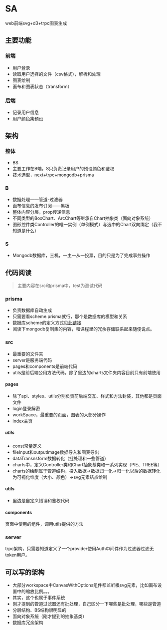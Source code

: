 # SA
web前端svg+d3+trpc图表生成

## 主要功能

### 前端

- 用户登录
- 读取用户选择的文件（csv格式），解析和处理
- 图表绘制
- 画布和图表状态（transform）

### 后端

- 记录用户信息
- 用户颜色集预设

## 架构

### 整体

- BS
- 主要工作在B端，S只负责记录用户的预设颜色和鉴权
- 技术选型，next+trpc+mongodb+prisma

### B

- 数据处理——管道-过滤器
- 画布信息的发布订阅——黑板
- 整体内容分层，prop传递信息
- 不同类型的BoxChart、ArcChart等继承自Chart抽象类（面向对象系统）
- 图形控件类Controller的唯一实例（单例模式）与选中的Chart双向绑定（我不知道是什么）

### S

- Mongodb数据库，三机，一主一从一投票，目的只是为了完成事务操作

## 代码阅读

>主要内容在src和prisma中，test为测试代码

### prisma

- 负责数据库自动生成
- 只需要看scheme.prisma就行，那个是数据库的模型和关系
- 数据库scheme的定义方式见[此链接](https://www.prisma.io/docs/getting-started/setup-prisma/start-from-scratch/mongodb/creating-the-prisma-schema-typescript-mongodb)
- 阅读下mongodb复制集的内容，和课程里的冗余存储联系起来随便说点。

### src

- 最重要的文件夹
- server是服务端代码
- pages和components是前端代码
- utils是前后端公用方法代码，除了里边的charts文件夹内容目前只有前端使用

#### pages

- 除了api、styles、utils分别负责前后端交互、样式和方法封装，其他都是页面文件
- login登录解密
- workSpace，最重要的页面，图表的大部分操作
- index主页

##### utils

- const常量定义
- fileInput和outputImage数据导入和图表导出
- dataTransnsform数据转化（批处理和一些管道）
- charts中，定义Controller类和Chart抽象基类和一系列实现（PIE、TREE等）
- charts的绘制属于管道结构，投入数据->数据归一化->归一化以后的数据转化为可视化维度（大小、颜色）->svg元素结点绘制

#### utils

- 里边是自定义错误和鉴权代码

#### components

页面中使用的组件，调用utils提供的方法

### server

trpc架构，只需要知道定义了一个provider使用Auth中间件作为过滤器过滤无token用户。

## 可以写的架构

- 大部分workspace中CanvasWithOptions组件都监听根svg元素，比如画布设置中的缩放比例。。。
- 其实，这个也属于事件系统
- 刚才提到的管道过滤器还有批处理，自己区分一下哪些是批处理，哪些是管道
- 分层结构、BS结构很明显的
- 面向对象系统（刚才提到的抽象基类）
- 数据库冗余架构

